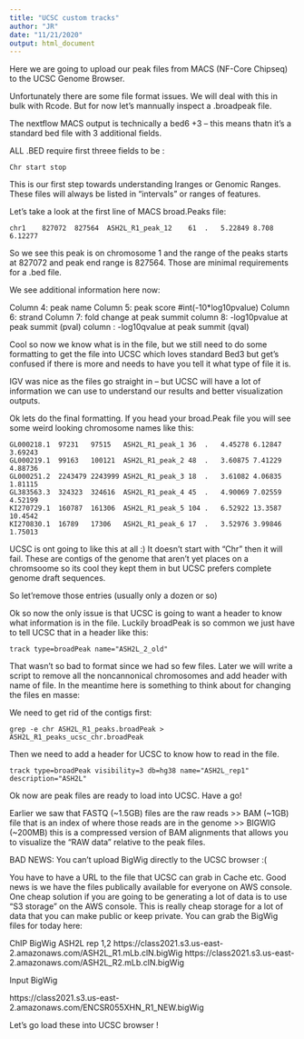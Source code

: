 ```yaml
---
title: "UCSC custom tracks"
author: "JR"
date: "11/21/2020"
output: html_document
---
```


Here we are going to upload our peak files from MACS (NF-Core Chipseq) to the
UCSC Genome Browser.

Unfortunately there are some file format issues. We will deal with this in bulk
with Rcode. But for now let's mannually inspect a .broadpeak file.

The nextflow MACS output is technically a bed6 +3 -- this means thatn it's a
standard bed file with 3 additional fields.

ALL .BED require first threee fields to be :

```
Chr start stop
```

This is our first step towards understanding Iranges or Genomic Ranges. These
files will always be listed in "intervals" or ranges of features.

Let's take a look at the first line of MACS broad.Peaks file:

```
chr1	827072	827564	ASH2L_R1_peak_12	61	.	5.22849	8.708	6.12277
```

So we see this peak is on chromosome 1 and the range of the peaks starts at 
827072 and peak end range is 827564. Those are minimal requirements for a .bed file.

We see additional information here now:

Column 4: peak name
Column 5: peak score #int(-10*log10pvalue) 
Column 6: strand
Column 7: fold change at peak summit
column 8: -log10pvalue at peak summit (pval)
column : -log10qvalue at peak summit (qval)


Cool so now we know what is in the file, but we still need to do some formatting 
to get the file into UCSC which loves standard Bed3 but get's confused if there is
more and needs to have you tell it what type of file it is.

IGV was nice as the files go straight in -- but UCSC will have a lot of information
we can use to understand our results and better visualization outputs.


Ok lets do the final formatting. If you head your broad.Peak file you will see
some weird looking chromosome names like this:

```
GL000218.1	97231	97515	ASH2L_R1_peak_1	36	.	4.45278	6.12847	3.69243
GL000219.1	99163	100121	ASH2L_R1_peak_2	48	.	3.60875	7.41229	4.88736
GL000251.2	2243479	2243999	ASH2L_R1_peak_3	18	.	3.61082	4.06835	1.81115
GL383563.3	324323	324616	ASH2L_R1_peak_4	45	.	4.90069	7.02559	4.52199
KI270729.1	160787	161306	ASH2L_R1_peak_5	104	.	6.52922	13.3587	10.4542
KI270830.1	16789	17306	ASH2L_R1_peak_6	17	.	3.52976	3.99846	1.75013
```

UCSC is ont going to like this at all :) It doesn't start with "Chr" then it will
fail. These are contigs of the genome that aren't yet places on a chromsoome so its
cool they kept them in but UCSC prefers complete genome draft sequences. 


So let'remove those entries (usually only a dozen or so) 

Ok so now the only issue is that UCSC is going to want a header to know what 
information is in the file. Luckily broadPeak is so common we just have to tell
UCSC that in a header like this:

```
track type=broadPeak name="ASH2L_2_old"
```

That wasn't so bad to format since we had so few files. Later we will write a script
to remove all the noncannonical chromosomes and add header with name of file.
In the meantime here is something to think about for changing the files en masse:

We need to get rid of the contigs first:

```
grep -e chr ASH2L_R1_peaks.broadPeak > ASH2L_R1_peaks_ucsc_chr.broadPeak
```

Then we need to add a header for UCSC to know how to read in the file.

```
track type=broadPeak visibility=3 db=hg38 name="ASH2L_rep1" description="ASH2L"
```


Ok now are peak files are ready to load into UCSC. Have a go!

Earlier we saw that FASTQ (~1.5GB) files are the raw reads >> BAM (~1GB) file that is an index
of where those reads are in the genome >> BIGWIG (~200MB) this is a compressed version of
BAM alignments that allows you to visualize the "RAW data" relative to the peak files.

BAD NEWS: You can't upload BigWig directly to the UCSC browser :(

You have to have a URL to the file that UCSC can grab in Cache etc. Good news is
we have the files publically available for everyone on AWS console. One cheap 
solution if you are going to be generating a lot of data is to use "S3 storage"
on the AWS console. This is really cheap storage for a lot of data that you can
make public or keep private. You can grab the BigWig files for today here:


ChIP BigWig ASH2L rep 1,2
https://class2021.s3.us-east-2.amazonaws.com/ASH2L_R1.mLb.clN.bigWig
https://class2021.s3.us-east-2.amazonaws.com/ASH2L_R2.mLb.clN.bigWig

Input BigWig

https://class2021.s3.us-east-2.amazonaws.com/ENCSR055XHN_R1_NEW.bigWig


Let's go load these into UCSC browser !





